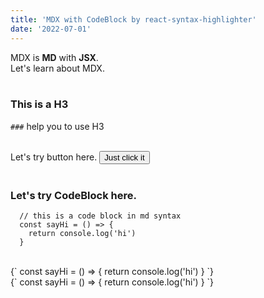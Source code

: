 ```yaml
---
title: 'MDX with CodeBlock by react-syntax-highlighter'
date: '2022-07-01'
---
```


<div>
  MDX is <strong>MD</strong> with <strong>JSX</strong>. <br />
  Let's learn about MDX.
</div>

<br />

### This is a H3

`###` help you to use H3

<br />

<div>
  Let's try button here.
  <Button>Just click it</Button>
</div>

<br />

### Let's try CodeBlock here.

```
  // this is a code block in md syntax
  const sayHi = () => {
    return console.log('hi')
  }
```

<br />

<CodeBlock>
  {`
    const sayHi = () => {
      return console.log('hi')
    }
  `}
</CodeBlock>

<br />

<CodeBlock>
  {`
    const sayHi = () => {
      return console.log('hi')
    }
  `}
</CodeBlock>
